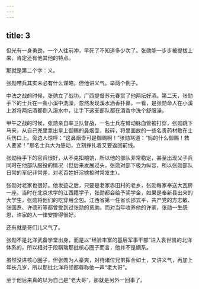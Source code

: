 ```yaml
---
---
---
```

title: 3
---



但光有一身勇劲，一个人往前冲，早死了不知道多少次了。张勋能一步步被提拔上来，肯定还有他其他的特点。

那就是第二个字：义。

张勋带兵其实未必有什么谋略，但他讲义气。举两个例子。

中法之战的时候，张勋立了战功，广西提督苏元春赏了他两坛好酒。第二天，张勋手下的士兵在一条小溪中洗澡，忽然发现溪水酒香扑鼻，一看，是张勋命人在小溪上游将两坛酒都倒入溪水中，让手下这支部队都在酒香中洗个舒服澡。

甲午之战的时候，张勋亲自率卫队督战，一名士兵左臂动脉血管被打穿，张勋跳下马来，从自己兜里拿出皇上御赐的鼻烟壶，敲碎，将里面放的一些名贵药材敷在士兵伤口上。旁边人惊呼：“这鼻烟壶可是御赐啊！”张勋骂道：“妈的什么御赐！救人要紧！”那名士兵大为感动，立刻挣扎着又要返回前线。

张勋待手下的官兵很好，从不克扣粮饷，所以他的部队非常稳定，甚至出现父子兵同时在他部队服役的情况（但后来发展过头，张勋对部下极为纵容，所以张勋部队日常的军纪非常差，对老百姓奸淫掳掠时常发生）。

张勋对老家也很好。他发迹之后，只要是老家赤田村的老乡，张勋每家奉送大瓦房一座。当时在北京求学的江西籍学子，张勋都会给予奖学金，如果是奉新县出来的大学生，张勋将他们的吃穿用全包。江西省第一任省长邵式平，共产党的方志敏、张国焘、许德珩等都曾受到过张勋的资助。而对当年收养他的许家，张勋一生感恩，许家的人一律安排得很好。

还有就是哥们儿义气了。

张勋不是北洋武备学堂出身，而是以“经验丰富的基层军事干部”进入袁世凯的北洋体系的，所以相对于段祺瑞那批核心圈子而言，他并不是嫡系。

虽然没进核心圈子，但张勋为人豪爽，对待诸位兄弟挥金如土，又讲义气，再加上年长几岁，所以那批北洋将领都尊称他一声“老大哥”。

至于他后来真的以为自己是“老大哥”，那就是另外一回事了。